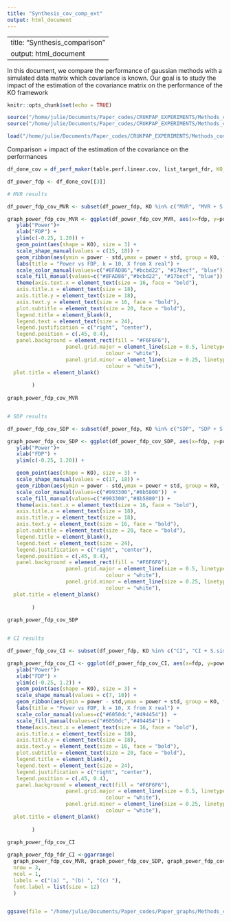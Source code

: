 ```yaml
---
title: "Synthesis_cov_comp_ext"
output: html_document
---
```

---
title: "Synthesis_comparison"
output: html_document
---

In this document, we compare the performance of gaussian methods with a simulated data matrix which covariance is known. Our goal is to study the impact of the estimation of the covariance matrix on the performance of the KO framework

```r
knitr::opts_chunk$set(echo = TRUE)
```

```r
source("/home/julie/Documents/Paper_codes/CRUKPAP_EXPERIMENTS/Methods_comparison/Settings.R")
source("/home/julie/Documents/Paper_codes/CRUKPAP_EXPERIMENTS/Methods_comparison/Functions.R")

```

```r

load("/home/julie/Documents/Paper_codes/CRUKPAP_EXPERIMENTS/Methods_comparison/R_files/table_perf_extx10.R")

```


Comparison + impact of the estimation of the covariance on the performances



```r
df_done_cov = df_perf_maker(table.perf.linear.cov, list_target_fdr, KO_meth_names = c("SDP", "SDP + S.sim ", "MVR", "MVR + S.sim ", "CI", "CI + S.sim ", "SDPR", "SDPR + S.sim "), n.rep = 10)

df_power_fdp <- df_done_cov[[3]]
```




```r

# MVR results

df_power_fdp_cov_MVR <- subset(df_power_fdp, KO %in% c("MVR", "MVR + S.sim "))

graph_power_fdp_cov_MVR <- ggplot(df_power_fdp_cov_MVR, aes(x=fdp, y=power, color = KO)) + 
   ylab("Power")+ 
   xlab("FDP") + 
   ylim(c(-0.25, 1.20)) + 
   geom_point(aes(shape = KO), size = 3) +
   scale_shape_manual(values = c(15, 18)) + 
   geom_ribbon(aes(ymin = power - std,ymax = power + std, group = KO, fill = KO), alpha = 0.15, colour = NA) +
   labs(title = "Power vs FDP, k = 10, X from X real") +
   scale_color_manual(values=c("#8FAD86","#bcbd22", "#17becf", "blue"))  +
   scale_fill_manual(values=c("#8FAD86","#bcbd22", "#17becf", "blue")) +
   theme(axis.text.x = element_text(size = 16, face = "bold"),
   axis.title.x = element_text(size = 18),
   axis.title.y = element_text(size = 18),
   axis.text.y = element_text(size = 16, face = "bold"),
   plot.subtitle = element_text(size = 20, face = "bold"),
   legend.title = element_blank(),
   legend.text = element_text(size = 24),
   legend.justification = c("right", "center"),
   legend.position = c(.45, 0.4),
   panel.background = element_rect(fill = "#F6F6F6"),
                   panel.grid.major = element_line(size = 0.5, linetype = 'solid',
                                colour = "white"), 
                   panel.grid.minor = element_line(size = 0.25, linetype = 'solid',
                                colour = "white"),
  plot.title = element_blank()
                   
        )
        
graph_power_fdp_cov_MVR


# SDP results

df_power_fdp_cov_SDP <- subset(df_power_fdp, KO %in% c("SDP", "SDP + S.sim "))

graph_power_fdp_cov_SDP <- ggplot(df_power_fdp_cov_SDP, aes(x=fdp, y=power, color = KO)) + 
   ylab("Power")+ 
   xlab("FDP") + 
   ylim(c(-0.25, 1.20)) + 

   geom_point(aes(shape = KO), size = 3) +
   scale_shape_manual(values = c(17, 18)) +  
   geom_ribbon(aes(ymin = power - std,ymax = power + std, group = KO, fill = KO), alpha = 0.15, colour = NA) +
   scale_color_manual(values=c("#993300","#8b5800"))  +
   scale_fill_manual(values=c("#993300","#8b5800")) +
   theme(axis.text.x = element_text(size = 16, face = "bold"),
   axis.title.x = element_text(size = 18),
   axis.title.y = element_text(size = 18),
   axis.text.y = element_text(size = 16, face = "bold"),
   plot.subtitle = element_text(size = 20, face = "bold"),
   legend.title = element_blank(),
   legend.text = element_text(size = 24),
   legend.justification = c("right", "center"),
   legend.position = c(.45, 0.4),
   panel.background = element_rect(fill = "#F6F6F6"),
                   panel.grid.major = element_line(size = 0.5, linetype = 'solid',
                                colour = "white"), 
                   panel.grid.minor = element_line(size = 0.25, linetype = 'solid',
                                colour = "white"),
  plot.title = element_blank()
                   
        )
        
graph_power_fdp_cov_SDP


# CI results

df_power_fdp_cov_CI <- subset(df_power_fdp, KO %in% c("CI", "CI + S.sim "))

graph_power_fdp_cov_CI <- ggplot(df_power_fdp_cov_CI, aes(x=fdp, y=power, color = KO)) + 
   ylab("Power")+ 
   xlab("FDP") + 
   ylim(c(-0.25, 1.2)) + 
   geom_point(aes(shape = KO), size = 3) +
   scale_shape_manual(values = c(7, 18)) + 
   geom_ribbon(aes(ymin = power - std,ymax = power + std, group = KO, fill = KO), alpha = 0.15, colour = NA) +
   labs(title = "Power vs FDP, k = 10, X from X real") +
   scale_color_manual(values=c("#6050dc","#494454"))  +
   scale_fill_manual(values=c("#6050dc","#494454")) +
   theme(axis.text.x = element_text(size = 16, face = "bold"),
   axis.title.x = element_text(size = 18),
   axis.title.y = element_text(size = 18),
   axis.text.y = element_text(size = 16, face = "bold"),
   plot.subtitle = element_text(size = 20, face = "bold"),
   legend.title = element_blank(),
   legend.text = element_text(size = 24),
   legend.justification = c("right", "center"),
   legend.position = c(.45, 0.4),
   panel.background = element_rect(fill = "#F6F6F6"),
                   panel.grid.major = element_line(size = 0.5, linetype = 'solid',
                                colour = "white"), 
                   panel.grid.minor = element_line(size = 0.25, linetype = 'solid',
                                colour = "white"),
  plot.title = element_blank()
                   
        )
        
graph_power_fdp_cov_CI


```


```r
graph_power_fdp_fdr_CI <-ggarrange(
  graph_power_fdp_cov_MVR, graph_power_fdp_cov_SDP, graph_power_fdp_cov_CI,               
  nrow = 3,
  ncol = 1,
  labels = c("(a) ", "(b) ", "(c) "),
  font.label = list(size = 12)
  )


ggsave(file = "/home/julie/Documents/Paper_codes/Paper_graphs/Methods_comparison/Figures/SM_figure_4.png", height = 14, width = 12)
```

